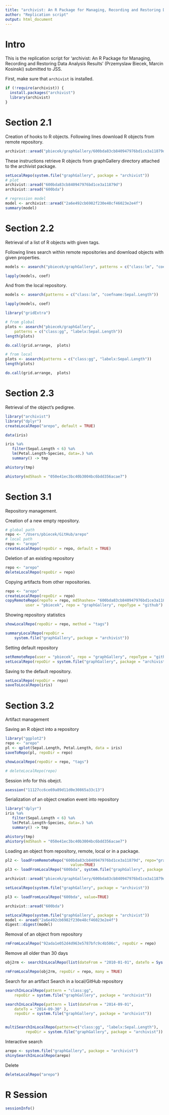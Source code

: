 ```yaml
---
title: "archivist: An R Package for Managing, Recording and Restoring Data Analysis Results"
author: "Replication script"
output: html_document
---
```


# Intro

This is the replication script for 'archivist: An R Package for Managing, Recording and Restoring Data Analysis Results' (Przemyslaw Biecek, Marcin Kosinski) submitted to JSS. 

First, make sure that `archivist` is installed.

```r
if (!require(archivist)) {
  install.packages("archivist")
  library(archivist)
}
```

# Section 2.1

Creation of hooks to R objects.
Following lines download R objects from remote repository.

```r
archivist::aread("pbiecek/graphGallery/600bda83cb840947976bd1ce3a11879d")
```

These instructions retrieve R objects from graphGallery directory attached to the archivist package.

```r
setLocalRepo(system.file("graphGallery", package = "archivist"))
# plot
archivist::aread("600bda83cb840947976bd1ce3a11879d")
archivist::aread("600bda")

# regression model
model <- archivist::aread("2a6e492cb6982f230e48cf46023e2e4f")
summary(model)
```



# Section 2.2

Retrieval of a list of R objects with given tags.

Following lines search within remote repositories and download objects with given properties.

```r
models <- asearch("pbiecek/graphGallery", patterns = c("class:lm", "coefname:Sepal.Length"))

lapply(models, coef)
```

And from the local repository.

```r
models <- asearch(patterns = c("class:lm", "coefname:Sepal.Length"))

lapply(models, coef)
```

```r
library("gridExtra")

# from global
plots <- asearch("pbiecek/graphGallery", 
    patterns = c("class:gg", "labelx:Sepal.Length"))
length(plots)

do.call(grid.arrange,  plots)

# from local
plots <- asearch(patterns = c("class:gg", "labelx:Sepal.Length"))
length(plots)

do.call(grid.arrange,  plots)
```

# Section 2.3

Retrieval of the object's pedigree.

```r
library("archivist")
library("dplyr")
createLocalRepo("arepo", default = TRUE)

data(iris)

iris %a%
   filter(Sepal.Length < 6) %a%
   lm(Petal.Length~Species, data=.) %a%
   summary() -> tmp

ahistory(tmp)

ahistory(md5hash = "050e41ec3bc40b3004bc6bdd356acae7")
```

# Section 3.1

Repository management.

Creation of a new empty repository.

```r
# global path
repo <- "/Users/pbiecek/GitHub/arepo"
# local path
repo <- "arepo"
createLocalRepo(repoDir = repo, default = TRUE)
```

Deletion of an existing repository


```r
repo <- "arepo"
deleteLocalRepo(repoDir = repo)
```


Copying artifacts from other repositories.

```r
repo <- "arepo"
createLocalRepo(repoDir = repo)
copyRemoteRepo(repoTo = repo, md5hashes= "600bda83cb840947976bd1ce3a11879d", 
         user = "pbiecek", repo = "graphGallery", repoType = "github")
```

Showing repository statistics

```r
showLocalRepo(repoDir = repo, method = "tags")
```

```r
summaryLocalRepo(repoDir = 
    system.file("graphGallery", package = "archivist")) 
```

Setting default repository

```r
setRemoteRepo(user = "pbiecek", repo = "graphGallery", repoType = "github")
setLocalRepo(repoDir = system.file("graphGallery", package = "archivist"))
```

Saving to the default repository.

```r
setLocalRepo(repoDir = repo)
saveToLocalRepo(iris)
```


# Section 3.2

Artifact management

Saving an R object into a repository

```r
library("ggplot2")
repo <- "arepo"
pl <- qplot(Sepal.Length, Petal.Length, data = iris)
saveToRepo(pl, repoDir = repo)

showLocalRepo(repoDir = repo, "tags")

# deleteLocalRepo(repo)
```

Session info for this obejct.

```r
asession("11127cc6ce69a89d11d0e30865a33c13")
```

Serialization of an object creation event into repository

```r
library("dplyr")
iris %a%
   filter(Sepal.Length < 6) %a%
   lm(Petal.Length~Species, data=.) %a%
   summary() -> tmp

ahistory(tmp)
ahistory(md5hash = "050e41ec3bc40b3004bc6bdd356acae7")
```

Loading an object from repository, remote, local or in a package.

```r
pl2 <- loadFromRemoteRepo("600bda83cb840947976bd1ce3a11879d", repo="graphGallery", user="pbiecek", 
                             value=TRUE)
pl3 <- loadFromLocalRepo("600bda", system.file("graphGallery", package = "archivist"), value=TRUE)

archivist::aread("pbiecek/graphGallery/600bda83cb840947976bd1ce3a11879d")

setLocalRepo(system.file("graphGallery", package = "archivist"))

pl3 <- loadFromLocalRepo("600bda", value=TRUE)

archivist::aread("600bda")
```

```r
setLocalRepo(system.file("graphGallery", package = "archivist"))
model <- aread("2a6e492cb6982f230e48cf46023e2e4f")
digest::digest(model)
```

Removal of an object from repository

```r
rmFromLocalRepo("92ada1e052d4d963e5787bfc9c4b506c", repoDir = repo)
```

Remove all older than 30 days

```r
obj2rm <- searchInLocalRepo(list(dateFrom = "2010-01-01", dateTo = Sys.Date()-30), repoDir = repo)

rmFromLocalRepo(obj2rm, repoDir = repo, many = TRUE)
```


Search for an artifact
Search in a local/GitHub repository

```r
searchInLocalRepo(pattern = "class:gg", 
    repoDir = system.file("graphGallery", package = "archivist"))

searchInLocalRepo(pattern = list(dateFrom = "2014-09-01",
    dateTo = "2014-09-30" ), 
    repoDir = system.file("graphGallery", package = "archivist"))


multiSearchInLocalRepo(pattern=c("class:gg", "labelx:Sepal.Length"),
         repoDir = system.file("graphGallery", package = "archivist"))	
```

Interactive search

```r
arepo <- system.file("graphGallery", package = "archivist")
shinySearchInLocalRepo(arepo)
```

Delete

```r
deleteLocalRepo("arepo")
```


# R Session

```r
sessionInfo()
```


